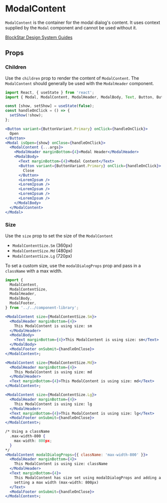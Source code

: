 

# ModalContent

`ModalContent` is the container for the modal dialog's content. It uses context supplied by the `Modal` component and cannot be used without it.

[BlockStar Design System Guides](https://www.notion.so/BlockStar-Design-System-Guides-Design-f86ecc914d6b4eb6873a122b83c12940)

<Canvas>
  <Story id="components-componentlibrary-modalcontent--default-story" />
</Canvas>

## Props

<ArgsTable of={ModalContent} />

### Children

Use the `children` prop to render the content of `ModalContent`. The `ModalContent` should generally be used with the `ModalHeader` component.

<Canvas>
  <Story id="components-componentlibrary-modalcontent--children" />
</Canvas>

```jsx
import React, { useState } from 'react';
import { Modal, ModalContent, ModalHeader, ModalBody, Text, Button, ButtonVariant } from '../../component-library';

const [show, setShow] = useState(false);
const handleOnClick = () => {
  setShow(!show);
};

<Button variant={ButtonVariant.Primary} onClick={handleOnClick}>
  Open
</Button>
<Modal isOpen={show} onClose={handleOnClick}>
  <ModalContent {...args}>
    <ModalHeader marginBottom={4}>Modal Header</ModalHeader>
    <ModalBody>
      <Text marginBottom={4}>Modal Content</Text>
      <Button variant={ButtonVariant.Primary} onClick={handleOnClick}>
        Close
      </Button>
      <LoremIpsum />
      <LoremIpsum />
      <LoremIpsum />
      <LoremIpsum />
      <LoremIpsum />
    </ModalBody>
  </ModalContent>
</Modal>
```

### Size

Use the `size` prop to set the size of the `ModalContent`

- `ModalContentSize.Sm` (360px)
- `ModalContentSize.Md` (480px)
- `ModalContentSize.Lg` (720px)

To set a custom size, use the `modalDialogProps` prop and pass in a `className` with a max width.

<Canvas>
  <Story id="components-componentlibrary-modalcontent--size" />
</Canvas>

```jsx
import {
  ModalContent,
  ModalContentSize,
  ModalHeader,
  ModalBody,
  ModalFooter,
} from '../../component-library';

<ModalContent size={ModalContentSize.Sm}>
  <ModalHeader marginBottom={4}>
    This ModalContent is using size: sm
  </ModalHeader>
  <ModalBody>
    <Text marginBottom={4}>This ModalContent is using size: sm</Text>
  </ModalBody>
  <ModalFooter onSubmit={handleOnClose}>
</ModalContent>;

<ModalContent size={ModalContentSize.Md}>
  <ModalHeader marginBottom={4}>
    This ModalContent is using size: md
  </ModalHeader>
  <Text marginBottom={4}>This ModalContent is using size: md</Text>
</ModalContent>;

<ModalContent size={ModalContentSize.Lg}>
  <ModalHeader marginBottom={4}>
    This ModalContent is using size: lg
  </ModalHeader>
  <Text marginBottom={4}>This ModalContent is using size: lg</Text>
  <ModalFooter onSubmit={handleOnClose}>
</ModalContent>;

/* Using a className
  .max-width-800 {
    max-width: 800px;
  }
*/
<ModalContent modalDialogProps={{ className: 'max-width-800' }}>
  <ModalHeader marginBottom={4}>
    This ModalContent is using size: className
  </ModalHeader>
  <Text marginBottom={4}>
    This ModalContent has size set using modalDialogProps and adding a className
    setting a max width (max-width: 800px)
  </Text>
  <ModalFooter onSubmit={handleOnClose}>
</ModalContent>;
```
